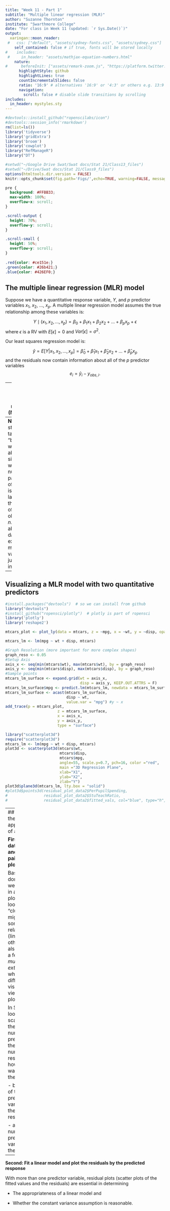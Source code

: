 ```yaml
---
title: "Week 11 - Part 1"
subtitle: "Multiple linear regression (MLR)"
author: "Suzanne Thornton"
institute: "Swarthmore College"
date: "For class in Week 11 (updated: `r Sys.Date()`)"
output:
  xaringan::moon_reader:
 #   css: ["default", "assets/sydney-fonts.css", "assets/sydney.css"]
    self_contained: false # if true, fonts will be stored locally
#    includes:
 #     in_header: "assets/mathjax-equation-numbers.html"
    nature:
#      beforeInit: ["assets/remark-zoom.js", "https://platform.twitter.com/widgets.js"]
      highlightStyle: github
      highlightLines: true
      countIncrementalSlides: false
      ratio: '16:9' # alternatives '16:9' or '4:3' or others e.g. 13:9
      navigation:
        scroll: false # disable slide transitions by scrolling
includes:
  in_header: mystyles.sty
---
```


```r
#devtools::install_github("ropenscilabs/icon")
#devtools::session_info('rmarkdown')
rm(list=ls())
library('tidyverse')
library('gridExtra')
library('broom')
library('cowplot')
library("RefManageR")
library("DT")

#setwd("~/Google Drive Swat/Swat docs/Stat 21/Class13_files")
#setwd("~/Drive/Swat docs/Stat 21/Class9_files")
options(htmltools.dir.version = FALSE)
knitr::opts_chunk$set(fig.path='Figs/',echo=TRUE, warning=FALSE, message=FALSE)
```

```css
pre {
  background: #FFBB33;
  max-width: 100%;
  overflow-x: scroll;
}

.scroll-output {
  height: 70%;
  overflow-y: scroll;
}

.scroll-small {
  height: 50%;
  overflow-y: scroll;
}
   
.red{color: #ce151e;}
.green{color: #26b421;}
.blue{color: #426EF0;}
```




## The multiple linear regression (MLR) model

Suppose we have a quantitative response variable, $Y$, and $p$ predictor variables $x_1$, $x_2$, $\dots$, $x_p$. A multiple linear regression model assumes the true relationship among these variables is: 

$$Y\mid (x_1, x_2, \dots, x_p) = \beta_0 + \beta_1 x_{1} + \beta_2 x_{2} + \dots + \beta_p x_{p} + \epsilon$$
where $\epsilon$ is a RV with $E[\epsilon]=0$ and $Var[\epsilon]=\sigma^2$. 


Our least squares regression model is: 

$$\hat{y}= E[Y | x_{1}, x_{2}, \dots, x_{p}] = \hat{\beta}_0 + \hat{\beta}_1 x_{1} + \hat{\beta}_2 x_{2} + \dots + \hat{\beta}_p x_{p}$$ 
and the residuals now contain information about all of the $p$ predictor variables
$$e_i = \hat{y}_i - y_{obs,i}.$$

---
## The multiple linear regression (MLR) model


$$\hat{y}= E[Y | x_{1}, x_{2}, \dots, x_{p}] = \hat{\beta}_0 + \hat{\beta}_1 x_{1} + \hat{\beta}_2 x_{2} + \dots + \hat{\beta}_p x_{p}$$ 

Now we have 
  
  - an intercept
  
  - $p$ different slopes for $p$ predictor variables 
  
  - $i=1, \dots, n$ is our sample size/number of observational units
  

We interpret the slopes in almost exactly the same way as with SLR however now $\hat{\beta}_1$, for instance, tells us about the expected increase in $Y$ for every unit increase in $x_1$, *given that all other predictors are held constant.* 



--
**Note:** When statisticians talk about "big data", we're talking about situations where the number of parameters of interest, $p$, is much larger than the number of observations, $n$. Think about fit-bit data for example, so many variables for just one individual. 


---
## Visualizing a MLR model with two quantitative predictors

```r
#install.packages("devtools")  # so we can install from github
library("devtools")
#install_github("ropensci/plotly")  # plotly is part of ropensci
library('plotly')
library('reshape2')

mtcars_plot <- plot_ly(data = mtcars, z = ~mpg, x = ~wt, y = ~disp, opacity = 0.6) %>%  add_markers() 

mtcars_lm <- lm(mpg ~ wt + disp, mtcars)

#Graph Resolution (more important for more complex shapes)
graph_reso <- 0.05
#Setup Axis
axis_x <- seq(min(mtcars$wt), max(mtcars$wt), by = graph_reso)
axis_y <- seq(min(mtcars$disp), max(mtcars$disp), by = graph_reso)
#Sample points
mtcars_lm_surface <- expand.grid(wt = axis_x,
                                 disp = axis_y, KEEP.OUT.ATTRS = F)
mtcars_lm_surface$mpg <- predict.lm(mtcars_lm, newdata = mtcars_lm_surface)
mtcars_lm_surface <- acast(mtcars_lm_surface, 
                           disp ~ wt, 
                           value.var = "mpg") #y ~ x
add_trace(p = mtcars_plot,
                       z = mtcars_lm_surface,
                       x = axis_x,
                       y = axis_y,
                       type = "surface")
```

```r
library("scatterplot3d")
require("scatterplot3d")
mtcars_lm <- lm(mpg ~ wt + disp, mtcars)
plot3d <- scatterplot3d(mtcars$wt, 
                        mtcars$disp, 
                        mtcars$mpg,
                        angle=55, scale.y=0.7, pch=16, color ="red",
                        main ="3D Regression Plane",
                        xlab="X1", 
                        ylab="X2", 
                        zlab="Y")
plot3d$plane3d(mtcars_lm, lty.box = "solid")
#plot3d$points3d(residual_plot_data2$PerPupilSpending, 
#                residual_plot_data2$StuTeachRatio, 
#                residual_plot_data2$fitted_vals, col="blue", type="h", pch=16)
```


---
## Determining the appropriateness of a MLR model 


**First: View the data/variables and view pairwise scatter plots of the data**

Basically, we don't know what we expect to see in any particular plot, but we are looking for "clues" that might indicate some sort of relationship (linear or otherwise). This also helps us get a feel for *multidimensional extrapolation* which can be difficult to visualize without viewing actual plots. 


In SLR we only looked at a scatter plot of the single numerical predictor and the single numerical response. Now however, we want to look at the relationships

  - between each of the numerical predictor variables with the numerical response and 

  - among the numerical predictor variables themselves. 


--
**Second: Fit a linear model and plot the residuals by the predicted response** 

With more than one predictor variable, residual plots (scatter plots of the fitted values and the residuals) are essential in determining 

  - The appropriateness of a linear model and 
  
  - Whether the constant variance assumption is reasonable. 



